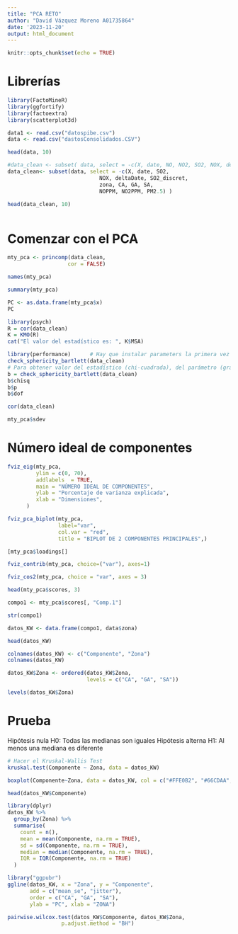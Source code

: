 ```yaml
---
title: "PCA RETO"
author: "David Vázquez Moreno A01735864"
date: '2023-11-20'
output: html_document
---
```


```r
knitr::opts_chunk$set(echo = TRUE)
```

# Librerías

```r
library(FactoMineR)
library(ggfortify)
library(factoextra)
library(scatterplot3d)
```

```r
data1 <- read.csv("datospibe.csv")
data <- read.csv("dastosConsolidados.CSV")
```

```r
head(data, 10)
```
```r
#data_clean <- subset( data, select = -c(X, date, NO, NO2, SO2, NOX, deltaDate, SO2_discret) )
data_clean<- subset(data, select = -c(X, date, SO2, 
                             NOX, deltaDate, SO2_discret, 
                             zona, CA, GA, SA,
                             NOPPM, NO2PPM, PM2.5) )
```

```r
head(data_clean, 10)
```
```r

```

# Comenzar con el PCA
```r
mty_pca <- princomp(data_clean,
                   cor = FALSE)
```

```r
names(mty_pca)
```

```r
summary(mty_pca)
```


```r
PC <- as.data.frame(mty_pca$x)
PC
```
```r
library(psych)
R = cor(data_clean)
K = KMO(R)
cat("El valor del estadístico es: ", K$MSA)
```

```r
library(performance)      # Hay que instalar parameters la primera vez que se usa
check_sphericity_bartlett(data_clean)
# Para obtener valor del estadístico (chi-cuadrada), del parámetro (grados de libertad) y del valor p):
b = check_sphericity_bartlett(data_clean)
b$chisq
b$p
b$dof
```


```r
cor(data_clean)
```

```r
mty_pca$sdev
```


# Número ideal de componentes
```r
fviz_eig(mty_pca, 
         ylim = c(0, 70),
         addlabels  = TRUE,
         main = "NÚMERO IDEAL DE COMPONENTES",
         ylab = "Porcentaje de varianza explicada",
         xlab = "Dimensiones",
      )
```




```r
fviz_pca_biplot(mty_pca,
                label="var",
                col.var = "red",
                title = "BIPLOT DE 2 COMPONENTES PRINCIPALES",)
```
```r
[mty_pca$loadings[]
```
```r
fviz_contrib(mty_pca, choice=("var"), axes=1)
```


```r
fviz_cos2(mty_pca, choice = "var", axes = 3)
```


```r
head(mty_pca$scores, 3)
```
```r
compo1 <- mty_pca$scores[, "Comp.1"]
```

```r
str(compo1)
```

```r
datos_KW <- data.frame(compo1, data$zona)
```

```r
head(datos_KW)
```

```r
colnames(datos_KW) <- c("Componente", "Zona")
colnames(datos_KW)
```

```r
datos_KW$Zona <- ordered(datos_KW$Zona,
                         levels = c("CA", "GA", "SA"))

levels(datos_KW$Zona)
```


# Prueba
Hipótesis nula     H0: Todas las medianas son iguales
Hipótesis alterna  H1: Al menos una mediana es diferente

```r
# Hacer el Kruskal-Wallis Test 
kruskal.test(Componente ~ Zona, data = datos_KW) 
```
```r
boxplot(Componente~Zona, data = datos_KW, col = c("#FFE0B2", "#66CDAA", "#66CD00"))
```

```r
head(datos_KW$Componente)
```


```r
library(dplyr)
datos_KW %>%
  group_by(Zona) %>%
  summarise(
    count = n(),
    mean = mean(Componente, na.rm = TRUE),
    sd = sd(Componente, na.rm = TRUE),
    median = median(Componente, na.rm = TRUE),
    IQR = IQR(Componente, na.rm = TRUE)
  )
```

```r
library("ggpubr")
ggline(datos_KW, x = "Zona", y = "Componente", 
       add = c("mean_se", "jitter"), 
       order = c("CA", "GA", "SA"),
       ylab = "PC", xlab = "ZONA")
```


```r
pairwise.wilcox.test(datos_KW$Componente, datos_KW$Zona,
                 p.adjust.method = "BH")
```


